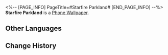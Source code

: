 <%-- [PAGE_INFO]
PageTitle=#Starfire Parkland#
[END_PAGE_INFO] --%>
{{Item Infobox
|id          = 221003
|image       = Item Starfire Parkland.png
|type        = Phone Wallpaper
|invCategory = 
|rarity      = 4
|effect      = After obtaining Phone Wallpapers, they can be changed in the Phone function
|description = ''"The previous host tasted so bitter, I couldn't bring myself to enjoy them..."''<br />''"I like bitter! Shall I trade my sweet one with you next time?"''
|source1     = [[Obtained from the "A Foxian Tale of the Haunted" Event]]
}}
'''Starfire Parkland''' is a [[Phone Wallpaper]].

==Other Languages==
{{Other Languages
|en   = Starfire Parkland
|zhs  = 星火游园
|zht  = 星火遊園
|ja   = 星火游園
|ko   = 불꽃 정원
|es   = Parque de fuego estelar
|fr   = Foyer du feu d'étoile
|ru   = Сад искр
|th   = สวนประกายเพลิงหฤหรรษ์
|vi   = Khu Vườn Tinh Hỏa
|de   = Sternenfeuergarten
|id   = Taman Bintang Api
|pt   = Parque Chama Estelar
}}

==Change History==
{{Change History|1.5}}